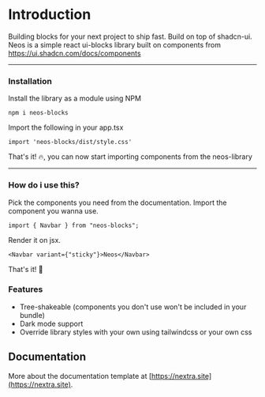 # Introduction

Building blocks for your next project to ship fast. Build on top of shadcn-ui. <br />
Neos is a simple react ui-blocks library built on components from https://ui.shadcn.com/docs/components

---

### Installation

Install the library as a module using NPM

```
npm i neos-blocks
```

Import the following in your app.tsx

```
import 'neos-blocks/dist/style.css'
```

That's it! 🔥, you can now start importing components from the neos-library

---

### How do i use this?

Pick the components you need from the documentation.
Import the component you wanna use.

```
import { Navbar } from "neos-blocks";
```

Render it on jsx.

```
<Navbar variant={"sticky"}>Neos</Navbar>
```

That's it! 🥸

### Features

- Tree-shakeable (components you don't use won't be included in your bundle)
- Dark mode support
- Override library styles with your own using tailwindcss or your own css

## Documentation

More about the documentation template at [https://nextra.site](https://nextra.site).
